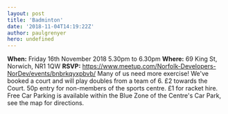 ```yaml
---
layout: post
title: 'Badminton'
date: '2018-11-04T14:19:22Z'
author: paulgrenyer
hero: undefined
---
```




**When:** Friday 16th November 2018 5.30pm to 6.30pm **Where:** 69 King St, Norwich, NR1 1QW **RSVP:** <https://www.meetup.com/Norfolk-Developers-NorDev/events/bnbrkqyxpbvb/> Many of us need more exercise! We've booked a court and will play doubles from a team of 6. £2 towards the Court. 50p entry for non-members of the sports centre. £1 for racket hire. Free Car Parking is available within the Blue Zone of the Centre's Car Park, see the map for directions.
